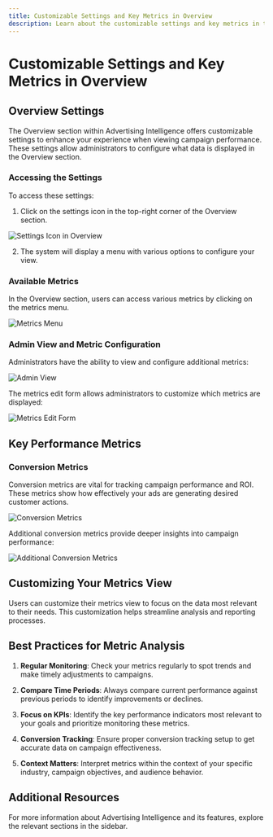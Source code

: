 ```yaml
---
title: Customizable Settings and Key Metrics in Overview
description: Learn about the customizable settings and key metrics in the Overview section of Advertising Intelligence.
---
```


# Customizable Settings and Key Metrics in Overview

## Overview Settings

The Overview section within Advertising Intelligence offers customizable settings to enhance your experience when viewing campaign performance. These settings allow administrators to configure what data is displayed in the Overview section.

### Accessing the Settings

To access these settings:

1. Click on the settings icon in the top-right corner of the Overview section.

![Settings Icon in Overview](./img/overview-edit-settings.jpg)

2. The system will display a menu with various options to configure your view.

### Available Metrics

In the Overview section, users can access various metrics by clicking on the metrics menu.

![Metrics Menu](./img/metrics-menu.jpg)

### Admin View and Metric Configuration

Administrators have the ability to view and configure additional metrics:

![Admin View](./img/admin-view.jpg)

The metrics edit form allows administrators to customize which metrics are displayed:

![Metrics Edit Form](./img/metrics-edit-form.jpg)

## Key Performance Metrics

### Conversion Metrics

Conversion metrics are vital for tracking campaign performance and ROI. These metrics show how effectively your ads are generating desired customer actions.

![Conversion Metrics](./img/conversion-metrics.jpg)

Additional conversion metrics provide deeper insights into campaign performance:

![Additional Conversion Metrics](./img/conversion-metrics-2.jpg)

## Customizing Your Metrics View

Users can customize their metrics view to focus on the data most relevant to their needs. This customization helps streamline analysis and reporting processes.

## Best Practices for Metric Analysis

1. **Regular Monitoring**: Check your metrics regularly to spot trends and make timely adjustments to campaigns.

2. **Compare Time Periods**: Always compare current performance against previous periods to identify improvements or declines.

3. **Focus on KPIs**: Identify the key performance indicators most relevant to your goals and prioritize monitoring these metrics.

4. **Conversion Tracking**: Ensure proper conversion tracking setup to get accurate data on campaign effectiveness.

5. **Context Matters**: Interpret metrics within the context of your specific industry, campaign objectives, and audience behavior.

## Additional Resources

For more information about Advertising Intelligence and its features, explore the relevant sections in the sidebar.